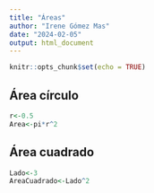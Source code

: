 ```yaml
---
title: "Áreas"
author: "Irene Gómez Mas"
date: "2024-02-05"
output: html_document
---
```


```r
knitr::opts_chunk$set(echo = TRUE)
```

## Área círculo


```r
r<-0.5
Area<-pi*r^2
```

## Área cuadrado
```r
Lado<-3
AreaCuadrado<-Lado^2
```

